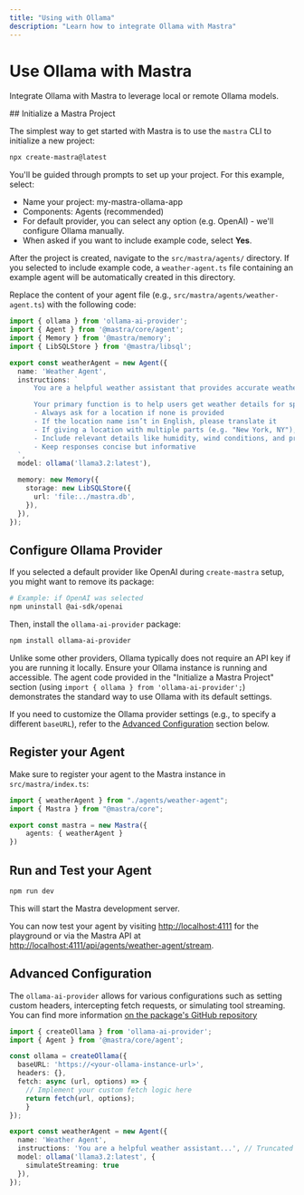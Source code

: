 ```yaml
---
title: "Using with Ollama"
description: "Learn how to integrate Ollama with Mastra"
---
```



# Use Ollama with Mastra

Integrate Ollama with Mastra to leverage local or remote Ollama models.

<Steps>
## Initialize a Mastra Project

The simplest way to get started with Mastra is to use the `mastra` CLI to initialize a new project:

```bash copy
npx create-mastra@latest
```

You'll be guided through prompts to set up your project. For this example, select:
- Name your project: my-mastra-ollama-app
- Components: Agents (recommended)
- For default provider, you can select any option (e.g. OpenAI) - we'll configure Ollama manually.
- When asked if you want to include example code, select **Yes**.

After the project is created, navigate to the `src/mastra/agents/` directory. If you selected to include example code, a `weather-agent.ts` file containing an example agent will be automatically created in this directory.

Replace the content of your agent file (e.g., `src/mastra/agents/weather-agent.ts`) with the following code:

```typescript filename="src/mastra/agents/weather-agent.ts" copy showLineNumbers {1,18}
import { ollama } from 'ollama-ai-provider';
import { Agent } from '@mastra/core/agent';
import { Memory } from '@mastra/memory';
import { LibSQLStore } from '@mastra/libsql';

export const weatherAgent = new Agent({
  name: 'Weather Agent',
  instructions: `
      You are a helpful weather assistant that provides accurate weather information.

      Your primary function is to help users get weather details for specific locations. When responding:
      - Always ask for a location if none is provided
      - If the location name isn’t in English, please translate it
      - If giving a location with multiple parts (e.g. "New York, NY"), use the most relevant part (e.g. "New York")
      - Include relevant details like humidity, wind conditions, and precipitation
      - Keep responses concise but informative
  `,
  model: ollama('llama3.2:latest'),

  memory: new Memory({
    storage: new LibSQLStore({
      url: 'file:../mastra.db',
    }),
  }),
});
```

## Configure Ollama Provider

If you selected a default provider like OpenAI during `create-mastra` setup, you might want to remove its package:

```bash copy
# Example: if OpenAI was selected
npm uninstall @ai-sdk/openai
```

Then, install the `ollama-ai-provider` package:

```bash copy
npm install ollama-ai-provider
```

Unlike some other providers, Ollama typically does not require an API key if you are running it locally. Ensure your Ollama instance is running and accessible.
The agent code provided in the "Initialize a Mastra Project" section (using `import { ollama } from 'ollama-ai-provider';`) demonstrates the standard way to use Ollama with its default settings.

If you need to customize the Ollama provider settings (e.g., to specify a different `baseURL`), refer to the [Advanced Configuration](#advanced-configuration) section below.

## Register your Agent

Make sure to register your agent to the Mastra instance in `src/mastra/index.ts`:

```typescript filename="src/mastra/index.ts" copy showLineNumbers {1,5}
import { weatherAgent } from "./agents/weather-agent";
import { Mastra } from "@mastra/core";

export const mastra = new Mastra({
    agents: { weatherAgent }
})
```

## Run and Test your Agent

```bash copy
npm run dev
```

This will start the Mastra development server.

You can now test your agent by visiting [http://localhost:4111](http://localhost:4111) for the playground or via the Mastra API at [http://localhost:4111/api/agents/weather-agent/stream](http://localhost:4111/api/agents/weather-agent/stream).

</Steps>

## Advanced Configuration

The `ollama-ai-provider` allows for various configurations such as setting custom headers, intercepting fetch requests, or simulating tool streaming. You can find more information [on the package's GitHub repository](https://github.com/sgomez/ollama-ai-provider)

```typescript filename="src/mastra/agents/weather-agent.ts" {1, 4-10, 15-17} copy showLineNumbers
import { createOllama } from 'ollama-ai-provider';
import { Agent } from '@mastra/core/agent';

const ollama = createOllama({
  baseURL: 'https://<your-ollama-instance-url>',
  headers: {},
  fetch: async (url, options) => {
    // Implement your custom fetch logic here
    return fetch(url, options);
    }
});

export const weatherAgent = new Agent({
  name: 'Weather Agent',
  instructions: 'You are a helpful weather assistant...', // Truncated for brevity
  model: ollama('llama3.2:latest', {
    simulateStreaming: true
  }),
});
```